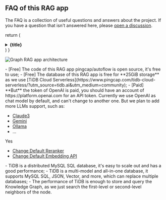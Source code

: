 ## FAQ of this RAG app

The FAQ is a collection of useful questions and answers about the
project. If you have a question that isn't answered here, please
[open a discussion](https://github.com/pingcap/autoflow/discussions).

  return (
    <details
      close
      className="last-of-type:mb-0 rounded-lg p-2 mt-4"
    >
      <summary>
        <strong className="text-lg">{title}</strong>
      </summary>
      <div className="nx-p-2">{children}</div>
    </details>
  )
}


<FAQBox title="What's the artechitecture or workflow of this Graph RAG app?">

![Graph RAG app architecture](https://github.com/user-attachments/assets/a21e1bb7-3a9f-49ed-aa6a-de8be0ada17f)

</FAQBox>

<FAQBox title="Is this RAG app free?">
- [Free] The code of this RAG app pingcap/autoflow is open source, it's free to use;
- [Free] The database of this RAG app is free for **25GiB storage** as we use [TiDB Cloud Serverless](https://www.pingcap.com/tidb-cloud-serverless/?utm_source=tidb.ai&utm_medium=community);
- [Paid] **But** the token of OpenAI is paid, you should have an account of https://platform.openai.com for an API token.
</FAQBox>

<FAQBox title="Can I use a different chat model?">
  Currently we use OpenAI as chat model by default, and can't change to another one.
  But we plan to add more LLMs support, such as: 

- [Claude3](https://claude.ai/)
- [Gemini](https://gemini.google.com/)
- [Ollama](https://ollama.ai/)
- ...

</FAQBox>

<FAQBox title="Can I use a different embedding/reranker API?">
  Yes

- [Change Default Reranker](/docs/reranker-model)
- [Change Default Embedding API](/docs/embedding-model)

</FAQBox>

<FAQBox title="Why use TiDB which is a MySQL compatible database to store Knowledge Graph?">
  - TiDB is a distributed MySQL SQL database, it's easy to scale out and has a good performance;
  - TiDB is a multi-model and all-in-one database, it supports MySQL SQL, JSON, Vector, and more, which can replace multiple databases;
  - The performance of TiDB is enough to store and query the Knowledge Graph, as we just search the first-level or second-level neighbors of the node.
</FAQBox>